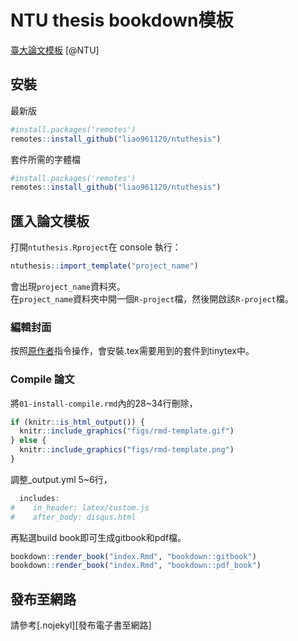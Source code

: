# NTU thesis bookdown模板
[臺大論文模板](https://yongfu.name/ntuthesis/doc/)
[@NTU]

## 安裝
最新版
```r
#install.packages('remotes')
remotes::install_github("liao961120/ntuthesis")
```
套件所需的字體檔
```r
#install.packages('remotes')
remotes::install_github("liao961120/ntuthesis")
```

## 匯入論文模板
打開`ntuthesis.Rproject`在 console 執行：
```r
ntuthesis::import_template("project_name")
```
會出現`project_name`資料夾。  
在`project_name`資料夾中開一個`R-project`檔，然後開啟該`R-project`檔。

###  編輯封面
按照[原作者](https://yongfu.name/ntuthesis/doc/export-thesis.html)指令操作，會安裝.tex需要用到的套件到tinytex中。  

### Compile 論文
將`01-install-compile.rmd`內的28~34行刪除，
```r
if (knitr::is_html_output()) {
  knitr::include_graphics("figs/rmd-template.gif")
} else {
  knitr::include_graphics("figs/rmd-template.png")
}

```

調整_output.yml 5~6行，
```r
  includes:
#    in_header: latex/custom.js
#    after_body: disqus.html

```
再點選build book即可生成gitbook和pdf檔。
```r
bookdown::render_book("index.Rmd", "bookdown::gitbook")
bookdown::render_book("index.Rmd", "bookdown::pdf_book")
```

## 發布至網路
請參考[.nojekyl][發布電子書至網路]
